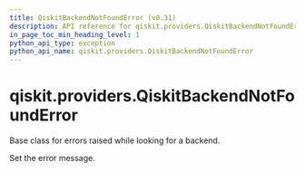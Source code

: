 ```yaml
---
title: QiskitBackendNotFoundError (v0.31)
description: API reference for qiskit.providers.QiskitBackendNotFoundError in qiskit v0.31
in_page_toc_min_heading_level: 1
python_api_type: exception
python_api_name: qiskit.providers.QiskitBackendNotFoundError
---
```


<span id="qiskit-providers-qiskitbackendnotfounderror" />

# qiskit.providers.QiskitBackendNotFoundError

<Class id="qiskit.providers.QiskitBackendNotFoundError" isDedicatedPage={true} github="https://github.com/qiskit/qiskit/tree/stable/0.18/qiskit/providers/exceptions.py" signature="QiskitBackendNotFoundError(*message)" modifiers="exception">
  Base class for errors raised while looking for a backend.

  Set the error message.
</Class>


